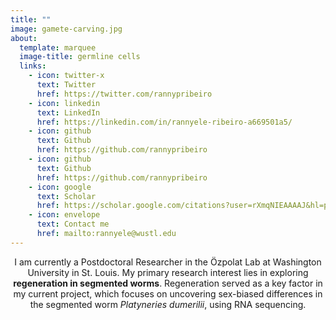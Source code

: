 ```yaml
---
title: ""
image: gamete-carving.jpg
about:
  template: marquee
  image-title: germline cells
  links:
    - icon: twitter-x
      text: Twitter
      href: https://twitter.com/rannypribeiro
    - icon: linkedin
      text: LinkedIn
      href: https://linkedin.com/in/rannyele-ribeiro-a669501a5/
    - icon: github
      text: Github
      href: https://github.com/rannypribeiro
    - icon: github
      text: Github
      href: https://github.com/rannypribeiro
    - icon: google
      text: Scholar
      href: https://scholar.google.com/citations?user=rXmqNIEAAAAJ&hl=pt-BR
    - icon: envelope
      text: Contact me
      href: mailto:rannyele@wustl.edu
---
```


<p style="text-align: center;">
I am currently a Postdoctoral Researcher in the Özpolat Lab at Washington University in St. Louis. My primary research interest lies in exploring **regeneration in segmented worms**. Regeneration served as a key factor in my current project, which focuses on uncovering sex-biased differences in the segmented worm *Platyneries dumerilii*, using RNA sequencing.
</p>
